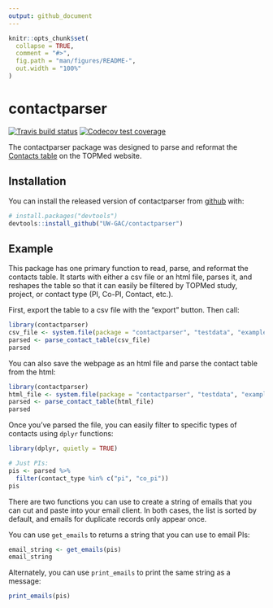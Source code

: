 ```yaml
---
output: github_document
---
```


<!-- README.md is generated from README.Rmd. Please edit that file -->

```r
knitr::opts_chunk$set(
  collapse = TRUE,
  comment = "#>",
  fig.path = "man/figures/README-",
  out.width = "100%"
)
```

# contactparser

<!-- badges: start -->
[![Travis build status](https://travis-ci.org/UW-GAC/contactparser.svg?branch=master)](https://travis-ci.org/UW-GAC/contactparser)
[![Codecov test coverage](https://codecov.io/gh/UW-GAC/contactparser/branch/master/graph/badge.svg)](https://codecov.io/gh/UW-GAC/contactparser?branch=master)
<!-- badges: end -->

The contactparser package was designed to parse and reformat the [Contacts table](https://www.nhlbiwgs.org/contact-filter) on the TOPMed website.


## Installation

You can install the released version of contactparser from [github](https://github.com/UW-GAC/contactparser) with:

``` r
# install.packages("devtools") 
devtools::install_github("UW-GAC/contactparser")
```

## Example

This package has one primary function to read, parse, and reformat the contacts table.
It starts with either a csv file or an html file, parses it, and reshapes the table so that it can easily be filtered by TOPMed study, project, or contact type (PI, Co-PI, Contact, etc.).

First, export the table to a csv file with the "export" button.
Then call:
```r
library(contactparser)
csv_file <- system.file(package = "contactparser", "testdata", "example.csv")
parsed <- parse_contact_table(csv_file)
parsed
```

You can also save the webpage as an html file and parse the contact table from the html:
```r
library(contactparser)
html_file <- system.file(package = "contactparser", "testdata", "example.html")
parsed <- parse_contact_table(html_file)
parsed
```

Once you've parsed the file, you can easily filter to specific types of contacts using `dplyr` functions:
```r
library(dplyr, quietly = TRUE)

# Just PIs:
pis <- parsed %>%
  filter(contact_type %in% c("pi", "co_pi"))
pis
```

There are two functions you can use to create a string of emails that you can cut and paste into your email client.
In both cases, the list is sorted by default, and emails for duplicate records only appear once.

You can use `get_emails` to returns a string that you can use to email PIs:
```r
email_string <- get_emails(pis)
email_string
```

Alternately, you can use `print_emails` to print the same string as a message:
```r
print_emails(pis)
```
